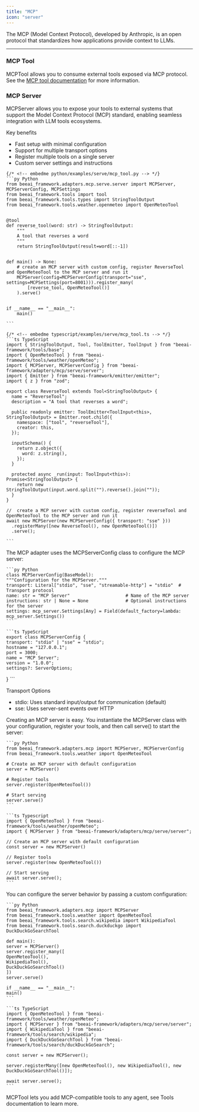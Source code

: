```yaml
---
title: "MCP"
icon: "server"
---
```


The MCP (Model Context Protocol), developed by Anthropic, is an open protocol that standardizes how applications provide context to LLMs.

---


### MCP Tool

MCPTool allows you to consume external tools exposed via MCP protocol. See the [MCP tool documentation](/modules/tools#mcp-tool) for more information.

### MCP Server

MCPServer allows you to expose your tools to external systems that support the Model Context Protocol (MCP) standard, enabling seamless integration with LLM tools ecosystems.

Key benefits
- Fast setup with minimal configuration
- Support for multiple transport options
- Register multiple tools on a single server
- Custom server settings and instructions

<CodeGroup>

	{/* <!-- embedme python/examples/serve/mcp_tool.py --> */}
	```py Python
	from beeai_framework.adapters.mcp.serve.server import MCPServer, MCPServerConfig, MCPSettings
	from beeai_framework.tools import tool
	from beeai_framework.tools.types import StringToolOutput
	from beeai_framework.tools.weather.openmeteo import OpenMeteoTool
	
	
	@tool
	def reverse_tool(word: str) -> StringToolOutput:
	    """
	    A tool that reverses a word
	    """
	    return StringToolOutput(result=word[::-1])
	
	
	def main() -> None:
	    # create an MCP server with custom config, register ReverseTool and OpenMeteoTool to the MCP server and run it
	    MCPServer(config=MCPServerConfig(transport="sse", settings=MCPSettings(port=8001))).register_many(
	        [reverse_tool, OpenMeteoTool()]
	    ).serve()
	
	
	if __name__ == "__main__":
	    main()
	
	```

	{/* <!-- embedme typescript/examples/serve/mcp_tool.ts --> */}
	```ts TypeScript
	import { StringToolOutput, Tool, ToolEmitter, ToolInput } from "beeai-framework/tools/base";
	import { OpenMeteoTool } from "beeai-framework/tools/weather/openMeteo";
	import { MCPServer, MCPServerConfig } from "beeai-framework/adapters/mcp/serve/server";
	import { Emitter } from "beeai-framework/emitter/emitter";
	import { z } from "zod";
	
	export class ReverseTool extends Tool<StringToolOutput> {
	  name = "ReverseTool";
	  description = "A tool that reverses a word";
	
	  public readonly emitter: ToolEmitter<ToolInput<this>, StringToolOutput> = Emitter.root.child({
	    namespace: ["tool", "reverseTool"],
	    creator: this,
	  });
	
	  inputSchema() {
	    return z.object({
	      word: z.string(),
	    });
	  }
	
	  protected async _run(input: ToolInput<this>): Promise<StringToolOutput> {
	    return new StringToolOutput(input.word.split("").reverse().join(""));
	  }
	}
	
	//  create a MCP server with custom config, register reverseTool and OpenMeteoTool to the MCP server and run it
	await new MCPServer(new MCPServerConfig({ transport: "sse" }))
	  .registerMany([new ReverseTool(), new OpenMeteoTool()])
	  .serve();
	
	```

</CodeGroup>

The MCP adapter uses the MCPServerConfig class to configure the MCP server:

<CodeGroup>

	```py Python
	class MCPServerConfig(BaseModel):
	"""Configuration for the MCPServer."""
	transport: Literal["stdio", "sse", "streamable-http"] = "stdio"  # Transport protocol
	name: str = "MCP Server"                     # Name of the MCP server
	instructions: str | None = None              # Optional instructions for the server
	settings: mcp_server.Settings[Any] = Field(default_factory=lambda: mcp_server.Settings())
	```

	```ts TypeScript
	export class MCPServerConfig {
	transport: "stdio" | "sse" = "stdio";
	hostname = "127.0.0.1";
	port = 3000;
	name = "MCP Server";
	version = "1.0.0";
	settings?: ServerOptions;
}
	```

</CodeGroup>

Transport Options
- stdio: Uses standard input/output for communication (default)
- sse: Uses server-sent events over HTTP

Creating an MCP server is easy. You instantiate the MCPServer class with your configuration, register your tools, and then call serve() to start the server:

<CodeGroup>

	```py Python
	from beeai_framework.adapters.mcp import MCPServer, MCPServerConfig
	from beeai_framework.tools.weather import OpenMeteoTool

	# Create an MCP server with default configuration
	server = MCPServer()

	# Register tools
	server.register(OpenMeteoTool())

	# Start serving
	server.serve()
	```

	```ts Typescript
	import { OpenMeteoTool } from "beeai-framework/tools/weather/openMeteo";
	import { MCPServer } from "beeai-framework/adapters/mcp/serve/server";

	// Create an MCP server with default configuration
	const server = new MCPServer()

	// Register tools
	server.register(new OpenMeteoTool())

	// Start serving
	await server.serve();
	```

</CodeGroup>

You can configure the server behavior by passing a custom configuration:

<CodeGroup>

	```py Python
	from beeai_framework.adapters.mcp import MCPServer
	from beeai_framework.tools.weather import OpenMeteoTool
	from beeai_framework.tools.search.wikipedia import WikipediaTool
	from beeai_framework.tools.search.duckduckgo import DuckDuckGoSearchTool

	def main():
	server = MCPServer()
	server.register_many([
	OpenMeteoTool(),
	WikipediaTool(),
	DuckDuckGoSearchTool()
	])
	server.serve()

	if __name__ == "__main__":
	main()
	```

	```ts TypeScript
	import { OpenMeteoTool } from "beeai-framework/tools/weather/openMeteo";
	import { MCPServer } from "beeai-framework/adapters/mcp/serve/server";
	import { WikipediaTool } from "beeai-framework/tools/search/wikipedia";
	import { DuckDuckGoSearchTool } from "beeai-framework/tools/search/duckDuckGoSearch";

	const server = new MCPServer();

	server.registerMany([new OpenMeteoTool(), new WikipediaTool(), new DuckDuckGoSearchTool()]);

	await server.serve();
	```

</CodeGroup>

<Tip>
	MCPTool lets you add MCP-compatible tools to any agent, see Tools documentation to learn more.
</Tip>

